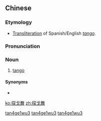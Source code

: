 ==Chinese==
{{zh-forms|type=21}}

===Etymology===
* [[transliteration|Transliteration]] of Spanish/English ''[[tango]]''.

===Pronunciation===
{{zh-pron
|m=tàngēwǔ
|c=taam3 gwo1 mou5
|cat=n
}}

===Noun===
{{zh-noun}}

# [[tango]]

====Synonyms====
* {{l|zh|探戈}}

[[Category:Mandarin terms derived from English|tan4ge1wu3]]
[[Category:Mandarin terms derived from Spanish|tan4ge1wu3]]
[[Category:zh:Dances|tan4ge1wu3]]

[[ko:探戈舞]]
[[zh:探戈舞]]